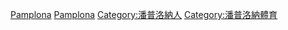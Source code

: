 [[Category:納瓦拉運動員|Pamplona]]
[[Category:西班牙各城市運動員|Pamplona]]
[[Category:潘普洛納人|Category:潘普洛納人]]
[[Category:潘普洛納體育|Category:潘普洛納體育]]